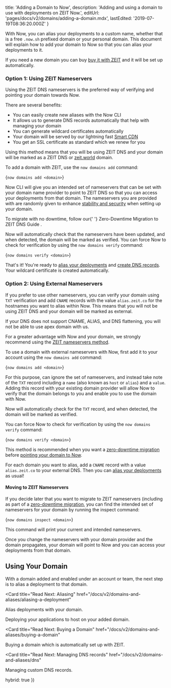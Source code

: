 
  title: 'Adding a Domain to Now',
  description: 'Adding and using a domain to use with deployments on ZEIT Now.',
  editUrl: 'pages/docs/v2/domains/adding-a-domain.mdx',
  lastEdited: '2019-07-19T08:36:20.000Z'
}

With Now, you can alias your deployments to a custom name, whether that is a free `.now.sh` prefixed domain or your personal domain. This document will explain how to add your domain to Now so that you can alias your deployments to it.

If you need a new domain you can buy [buy it with ZEIT](/docs/v2/domains-and-aliases/buying-a-domain) and it will be set up automatically.

### Option 1: Using ZEIT Nameservers

Using the ZEIT DNS nameservers is the preferred way of verifying and pointing your domain towards Now.

There are several benefits:

- You can easily create new aliases with the Now CLI
- It allows us to generate DNS records automatically that help with managing your domain
- You can generate wildcard certificates automatically
- Your domain will be served by our lightning fast [Smart CDN](/smart-cdn)
- You get an SSL certificate as standard which we renew for you

Using this method means that you will be using ZEIT DNS and your domain will be marked as a ZEIT DNS or [zeit.world](/dns) domain.

To add a domain with ZEIT, use the `now domains add` command:

<TerminalInput>{`now domains add <domain>`}</TerminalInput>

Now CLI will give you an intended set of nameservers that can be set with your domain name provider to point to ZEIT DNS so that you can access your deployments from that domain. The nameservers you are provided with are randomly given to enhance [stability and security](#stability-and-security) when setting up your domain.

<Note>
  To migrate with no downtime, follow our{' '}
  <GenericLink href="/guides/zero-downtime-domain-migration/">
    Zero-Downtime Migration to ZEIT DNS Guide
  </GenericLink>
  .
</Note>

Now will automatically check that the nameservers have been updated, and when detected, the domain will be marked as verified. You can force Now to check for verification by using the `now domains verify` command:

<TerminalInput>{`now domains verify <domain>`}</TerminalInput>

That's it! You're ready to [alias your deployments](/docs/v2/domains-and-aliases/aliasing-a-deployment) and [create DNS records](/docs/v2/domains-and-aliases/dns). Your wildcard certificate is created automatically.

### Option 2: Using External Nameservers

If you prefer to use other nameservers, you can verify your domain using `TXT` verification and add `CNAME` records with the value `alias.zeit.co` for the hostnames you want to alias within Now. This means that you will not be using ZEIT DNS and your domain will be marked as external.

<Note warning>
  If your DNS does not support CNAME, ALIAS, and DNS flattening, you will not be
  able to use apex domain with us.
</Note>

For a greater advantage with Now and your domain, we strongly recommend using the [ZEIT nameservers method](#option-1:-using-zeit-nameservers).

To use a domain with external nameservers with Now, first add it to your account using the `now domains add` command:

<TerminalInput>{`now domains add <domain>`}</TerminalInput>

For this purpose, can ignore the set of nameservers, and instead take note of the `TXT` record including a `name` (also known as `host` or `alias`) and a `value`. Adding this record with your existing domain provider will allow Now to verify that the domain belongs to you and enable you to use the domain with Now.

Now will automatically check for the `TXT` record, and when detected, the domain will be marked as verified.

You can force Now to check for verification by using the `now domains verify` command:

<TerminalInput>{`now domains verify <domain>`}</TerminalInput>

This method is recommended when you want a [zero-downtime migration](/guides/zero-downtime-domain-migration/) before [pointing your domain to Now](#step-2:-pointing-to-now).

For each domain you want to alias, add a `CNAME` record with a value `alias.zeit.co` to your external DNS. Then you can [alias your deployments](/docs/v2/domains-and-aliases/aliasing-a-deployment) as usual!

#### Moving to ZEIT Nameservers

If you decide later that you want to migrate to ZEIT nameservers (including as part of a [zero-downtime migration](/guides/zero-downtime-domain-migration/), you can find the intended set of nameservers for your domain by running the inspect command:

<TerminalInput>{`now domains inspect <domain>`}</TerminalInput>

This command will print your current and intended nameservers.

Once you change the nameservers with your domain provider and the domain propagates, your domain will point to Now and you can access your deployments from that domain.

## Using Your Domain

With a domain added and enabled under an account or team, the next step is to alias a deployment to that domain.

<Card
  title="Read Next: Aliasing"
  href="/docs/v2/domains-and-aliases/aliasing-a-deployment"
>
  Alias deployments with your domain.
</Card>

<Card title="Read Next: Deploying Basics" href="/docs/v2/deployments/basics">
  Deploying your applications to host on your added domain.
</Card>

<Card
  title="Read Next: Buying a Domain"
  href="/docs/v2/domains-and-aliases/buying-a-domain"
>
  Buying a domain which is automatically set up with ZEIT.
</Card>

<Card
  title="Read Next: Managing DNS records"
  href="/docs/v2/domains-and-aliases/dns"
>
  Managing custom DNS records.
</Card>

  hybrid: true
})
